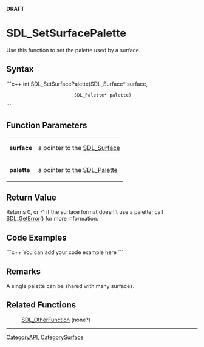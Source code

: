 <!-- pragma section-numbers off -->
<!-- pragma disable-camelcase -->
'''DRAFT'''

= SDL_SetSurfacePalette =
Use this function to set the palette used by a surface.


== Syntax ==
```c++
int SDL_SetSurfacePalette(SDL_Surface* surface,
                          SDL_Palette* palette)
```

== Function Parameters ==
{|
|'''surface'''
|a pointer to the [[SDL_Surface]]
|-
|'''palette'''
|a pointer to the [[SDL_Palette]]
|}

== Return Value ==
Returns 0, or -1 if the surface format doesn't use a palette; call [[SDL_GetError]]() for more information.

== Code Examples ==
```c++
You can add your code example here
```

== Remarks ==
A single palette can be shared with many surfaces.

== Related Functions ==
:[[SDL_OtherFunction]] (none?)

----
[[CategoryAPI]], [[CategorySurface]]
